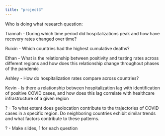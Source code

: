 ```yaml
---
title: "project3"
---
```


Who is doing what research question:

Tiannah - During which time period did hospitalizations peak and how have recovery rates changed over time?

Ruixin - Which countries had the highest cumulative deaths?

Ethan - What is the relationship between positivity and testing rates across different regions and how does this relationship change throughout phases of the pandemic

Ashley - How do hospitalization rates compare across countries?

Kevin - Is there a relationship between hospitalization lag with identification of positive COVID cases, and how does this lag correlate with healthcare infrastructure of a given region

? - To what extent does geolocation contribute to the trajectories of COVID cases in a specific region. Do neighboring countries exhibit similar trends and what factors contribute to these patterns.

? - Make slides, 1 for each question
